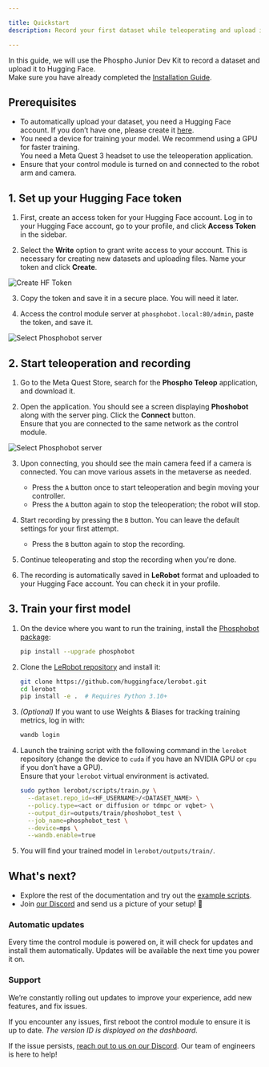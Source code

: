 ```yaml
---

title: Quickstart  
description: Record your first dataset while teleoperating and upload it to Hugging Face  

---
```


In this guide, we will use the Phospho Junior Dev Kit to record a dataset and upload it to Hugging Face.  
<Warning>Make sure you have already completed the [Installation Guide](/unboxings/dk1).</Warning>  

## Prerequisites  

- To automatically upload your dataset, you need a Hugging Face account. If you don’t have one, please create it [here](https://huggingface.co/join).  
- You need a device for training your model. We recommend using a GPU for faster training.  
<Warning>You need a Meta Quest 3 headset to use the teleoperation application.</Warning>  
- Ensure that your control module is turned on and connected to the robot arm and camera.  

## 1. Set up your Hugging Face token  

1. First, create an access token for your Hugging Face account. Log in to your Hugging Face account, go to your profile, and click **Access Token** in the sidebar.  

2. Select the **Write** option to grant write access to your account. This is necessary for creating new datasets and uploading files. Name your token and click **Create**.  

![Create HF Token](/assets/create-hf-token.png)  

3. Copy the token and save it in a secure place. You will need it later.  

4. Access the control module server at `phosphobot.local:80/admin`, paste the token, and save it.  

![Select Phosphobot server](/assets/hf-admin-page.png)  

## 2. Start teleoperation and recording  

1. Go to the Meta Quest Store, search for the **Phospho Teleop** application, and download it.  

2. Open the application. You should see a screen displaying **Phoshobot** along with the server ping. Click the **Connect** button.  
<Warning>Ensure that you are connected to the same network as the control module.</Warning>  

![Select Phosphobot server](/assets/changeme-unity-server.png)  

3. Upon connecting, you should see the main camera feed if a camera is connected. You can move various assets in the metaverse as needed.  
   - Press the `A` button once to start teleoperation and begin moving your controller.  
   - Press the `A` button again to stop the teleoperation; the robot will stop.  

4. Start recording by pressing the `B` button. You can leave the default settings for your first attempt.  
   - Press the `B` button again to stop the recording.  

5. Continue teleoperating and stop the recording when you're done.  

6. The recording is automatically saved in **LeRobot** format and uploaded to your Hugging Face account. You can check it in your profile.  

## 3. Train your first model  

1. On the device where you want to run the training, install the [Phosphobot package](https://github.com/phospho-app/phosphobot):  

   ```bash
   pip install --upgrade phosphobot
   ```

2. Clone the [LeRobot repository](https://github.com/huggingface/lerobot) and install it:  

   ```bash
   git clone https://github.com/huggingface/lerobot.git
   cd lerobot
   pip install -e .  # Requires Python 3.10+
   ```

3. *(Optional)* If you want to use Weights & Biases for tracking training metrics, log in with:  

   ```bash
   wandb login
   ```

4. Launch the training script with the following command in the `lerobot` repository (change the device to `cuda` if you have an NVIDIA GPU or `cpu` if you don’t have a GPU).  
   Ensure that your `lerobot` virtual environment is activated.  

   ```bash
   sudo python lerobot/scripts/train.py \
     --dataset.repo_id=<HF_USERNAME>/<DATASET_NAME> \
     --policy.type=<act or diffusion or tdmpc or vqbet> \
     --output_dir=outputs/train/phoshobot_test \
     --job_name=phosphobot_test \
     --device=mps \
     --wandb.enable=true
   ```

5. You will find your trained model in `lerobot/outputs/train/`.  

## What's next?  

- Explore the rest of the documentation and try out the [example scripts](/examples).  
- Join [our Discord](https://discord.gg/cbkggY6NSK) and send us a picture of your setup! 💚  

### Automatic updates  

Every time the control module is powered on, it will check for updates and install them automatically. Updates will be available the next time you power it on.  

### Support  

We’re constantly rolling out updates to improve your experience, add new features, and fix issues.  

If you encounter any issues, first reboot the control module to ensure it is up to date. *The version ID is displayed on the dashboard.*  

If the issue persists, [reach out to us on our Discord](https://discord.gg/cbkggY6NSK). Our team of engineers is here to help!